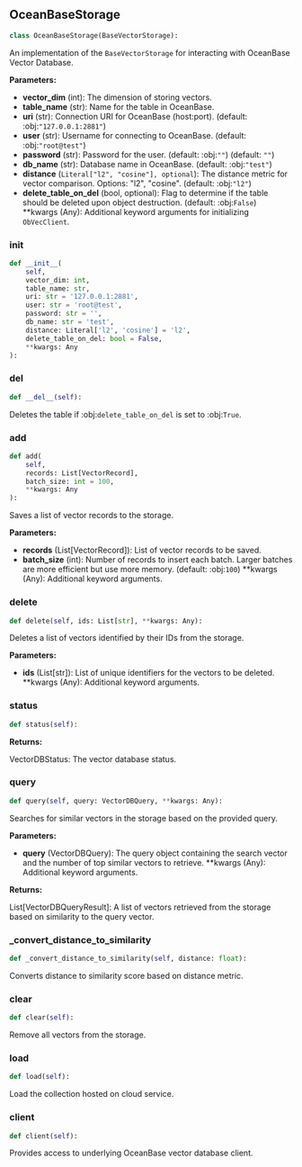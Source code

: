 <a id="camel.storages.vectordb_storages.oceanbase"></a>

<a id="camel.storages.vectordb_storages.oceanbase.OceanBaseStorage"></a>

## OceanBaseStorage

```python
class OceanBaseStorage(BaseVectorStorage):
```

An implementation of the `BaseVectorStorage` for interacting with
OceanBase Vector Database.

**Parameters:**

- **vector_dim** (int): The dimension of storing vectors.
- **table_name** (str): Name for the table in OceanBase.
- **uri** (str): Connection URI for OceanBase (host:port). (default: :obj:`"127.0.0.1:2881"`)
- **user** (str): Username for connecting to OceanBase. (default: :obj:`"root@test"`)
- **password** (str): Password for the user. (default: :obj:`""`) (default: `""`)
- **db_name** (str): Database name in OceanBase. (default: :obj:`"test"`)
- **distance** (`Literal["l2", "cosine"], optional`): The distance metric for vector comparison. Options: "l2", "cosine". (default: :obj:`"l2"`)
- **delete_table_on_del** (bool, optional): Flag to determine if the table should be deleted upon object destruction. (default: :obj:`False`) **kwargs (Any): Additional keyword arguments for initializing `ObVecClient`.

<a id="camel.storages.vectordb_storages.oceanbase.OceanBaseStorage.__init__"></a>

### __init__

```python
def __init__(
    self,
    vector_dim: int,
    table_name: str,
    uri: str = '127.0.0.1:2881',
    user: str = 'root@test',
    password: str = '',
    db_name: str = 'test',
    distance: Literal['l2', 'cosine'] = 'l2',
    delete_table_on_del: bool = False,
    **kwargs: Any
):
```

<a id="camel.storages.vectordb_storages.oceanbase.OceanBaseStorage.__del__"></a>

### __del__

```python
def __del__(self):
```

Deletes the table if :obj:`delete_table_on_del` is set to
:obj:`True`.

<a id="camel.storages.vectordb_storages.oceanbase.OceanBaseStorage.add"></a>

### add

```python
def add(
    self,
    records: List[VectorRecord],
    batch_size: int = 100,
    **kwargs: Any
):
```

Saves a list of vector records to the storage.

**Parameters:**

- **records** (List[VectorRecord]): List of vector records to be saved.
- **batch_size** (int): Number of records to insert each batch. Larger batches are more efficient but use more memory. (default: :obj:`100`) **kwargs (Any): Additional keyword arguments.

<a id="camel.storages.vectordb_storages.oceanbase.OceanBaseStorage.delete"></a>

### delete

```python
def delete(self, ids: List[str], **kwargs: Any):
```

Deletes a list of vectors identified by their IDs from the storage.

**Parameters:**

- **ids** (List[str]): List of unique identifiers for the vectors to be deleted. **kwargs (Any): Additional keyword arguments.

<a id="camel.storages.vectordb_storages.oceanbase.OceanBaseStorage.status"></a>

### status

```python
def status(self):
```

**Returns:**

  VectorDBStatus: The vector database status.

<a id="camel.storages.vectordb_storages.oceanbase.OceanBaseStorage.query"></a>

### query

```python
def query(self, query: VectorDBQuery, **kwargs: Any):
```

Searches for similar vectors in the storage based on the
provided query.

**Parameters:**

- **query** (VectorDBQuery): The query object containing the search vector and the number of top similar vectors to retrieve. **kwargs (Any): Additional keyword arguments.

**Returns:**

  List[VectorDBQueryResult]: A list of vectors retrieved from the
storage based on similarity to the query vector.

<a id="camel.storages.vectordb_storages.oceanbase.OceanBaseStorage._convert_distance_to_similarity"></a>

### _convert_distance_to_similarity

```python
def _convert_distance_to_similarity(self, distance: float):
```

Converts distance to similarity score based on distance metric.

<a id="camel.storages.vectordb_storages.oceanbase.OceanBaseStorage.clear"></a>

### clear

```python
def clear(self):
```

Remove all vectors from the storage.

<a id="camel.storages.vectordb_storages.oceanbase.OceanBaseStorage.load"></a>

### load

```python
def load(self):
```

Load the collection hosted on cloud service.

<a id="camel.storages.vectordb_storages.oceanbase.OceanBaseStorage.client"></a>

### client

```python
def client(self):
```

Provides access to underlying OceanBase vector database client.
